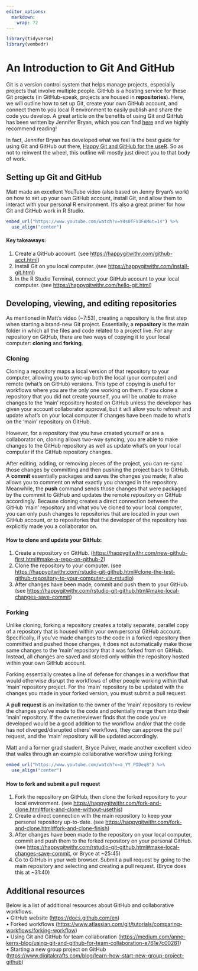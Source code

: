 ```yaml
---
editor_options: 
  markdown: 
    wrap: 72
---
```


```r
library(tidyverse)
library(vembedr)
```

# An Introduction to Git And GitHub

Git is a version control system that helps manage projects, especially
projects that involve multiple people. GitHub is a hosting service for
these Git projects (in GitHub-speak, projects are housed in
**repositories**). Here, we will outline how to set up Git, create your
own GitHub account, and connect them to you local R environment to
easily publish and share the code you develop. A great article on the
benefits of using Git and GitHub has been written by Jennifer Bryan,
which you can find [here](https://happygitwithr.com/big-picture.html)
and we highly recommend reading!

In fact, Jennifer Bryan has developed what we feel is the best guide for
using Git and GitHub out there, [Happy Git and GitHub for the
useR](https://happygitwithr.com/index.html). So as not to reinvent the
wheel, this outline will mostly just direct you to that body of work.

## Setting up Git and GitHub

Matt made an excellent YouTube video (also based on Jenny Bryan's work)
on how to set up your own GitHub account, install Git, and allow them to
interact with your personal R environment. It's also a great primer for
how Git and GitHub work in R Studio.

```r
embed_url("https://www.youtube.com/watch?v=Y4sOTFV3FAM&t=1s") %>%
  use_align("center")
```

#### **Key takeaways:**

1)  Create a GitHub account. (see
    <https://happygitwithr.com/github-acct.html>) <br>
2)  Install Git on you local computer. (see
    <https://happygitwithr.com/install-git.html>) <br>
3)  In the R Studio Terminal, connect your GitHub account to your local
    computer. (see <https://happygitwithr.com/hello-git.html>)

## Developing, viewing, and editing repositories

As mentioned in Matt's video (\~7:53), creating a repository is the
first step when starting a brand-new Git project. Essentially, a
**repository** is the main folder in which all the files and code
related to a project live. For any repository on GitHub, there are two
ways of copying it to your local computer: **cloning** and **forking**.

### Cloning

Cloning a repository maps a local version of that repository to your
computer, allowing you to sync-up both the local (your computer) and
remote (what's on GitHub) versions. This type of copying is useful for
workflows where you are the only one working on them. If you clone a
repository that you did not create yourself, you will be unable to make
changes to the 'main' repository hosted on GitHub unless the developer
has given your account collaborator approval, but it *will* allow you to
refresh and update what's on your local computer if changes have been
made to what's on the 'main' repository on GitHub.

However, for a repository that you have created yourself or are a
collaborator on, cloning allows two-way syncing; you are able to make
changes to the GitHub repository as well as update what's on your local
computer if the GitHub repository changes.

After editing, adding, or removing pieces of the project, you can
re-sync those changes by committing and then pushing the project back to
GitHub. A **commit** essentially packages and saves the changes you
made; it also allows you to comment on what exactly you changed in the
repository. Meanwhile, the **push** command sends those changes that
were packaged by the commmit to GitHub and updates the remote repository
on GitHub accordingly. Because cloning creates a direct connection
between the GitHub 'main' repository and what you've cloned to your
local computer, you can only push changes to repositories that are
located in your own GitHub account, or to repositories that the
developer of the repository has explicitly made you a collaborator on.

#### **How to clone and update your GitHub**:

1)  Create a repository on GitHub.
    (<https://happygitwithr.com/new-github-first.html#make-a-repo-on-github-2>)
    <br>
2)  Clone the repository to your computer. (see
    <https://happygitwithr.com/rstudio-git-github.html#clone-the-test-github-repository-to-your-computer-via-rstudio>)
    <br>
3)  After changes have been made, commit and push them to your GitHub.
    (see
    <https://happygitwithr.com/rstudio-git-github.html#make-local-changes-save-commit>)

### Forking

Unlike cloning, forking a repository creates a totally separate,
parallel copy of a repository that is housed within your own personal
GitHub account. Specifically, if you've made changes to the code in a
forked repository then committed and pushed those changes, it does not
automatically make those same changes to the 'main' repository that it
was forked from on GitHub. Instead, all changes are saved and stored
only within the repository hosted within your own GitHub account.

Forking essentially creates a line of defense for changes in a workflow
that would otherwise disrupt the workflows of other people working
within that 'main' repository project. For the 'main' repository to be
updated with the changes you made in your forked version, you must
submit a pull request.

A **pull request** is an invitation to the owner of the 'main'
repository to review the changes you've made to the code and potentially
merge them into their 'main' repository. If the owner/reviewer finds
that the code you've developed would be a good addition to the workflow
and/or that the code has not diverged/disrupted others' workflows, they
can approve the pull request, and the 'main' repository will be updated
accordingly.

Matt and a former grad student, Bryce Pulver, made another excellent
video that walks through an example collaborative workflow using
forking:

```r
embed_url("https://www.youtube.com/watch?v=a_YY_PIDeq8") %>%
  use_align("center")
```

#### **How to fork and submit a pull request**

1)  Fork the repository on GitHub, then clone the forked repository to
    your local environment. (see
    <https://happygitwithr.com/fork-and-clone.html#fork-and-clone-without-usethis>)
    <br>
2)  Create a direct connection with the main repository to keep your
    personal repository up-to-date. (see
    <https://happygitwithr.com/fork-and-clone.html#fork-and-clone-finish>)
    <br>
3)  After changes have been made to the repository on your local
    computer, commit and push them to the forked repository on your
    personal GitHub. (see
    <https://happygitwithr.com/rstudio-git-github.html#make-local-changes-save-commit>,
    or Bryce at \~25:45) <br>
4)  Go to GitHub in your web browser. Submit a pull request by going to
    the main repository and selecting and creating a pull request.
    (Bryce does this at \~31:40)

## Additional resources

Below is a list of additional resources about GitHub and collaborative
workflows. <br> • GitHub website (<https://docs.github.com/en>) <br> •
Forked workflows
(<https://www.atlassian.com/git/tutorials/comparing-workflows/forking-workflow>)
<br> • Using Git and GitHub for team collaboration
(<https://medium.com/anne-kerrs-blog/using-git-and-github-for-team-collaboration-e761e7c00281>)
<br> • Starting a new group project on GitHub
(<https://www.digitalcrafts.com/blog/learn-how-start-new-group-project-github>)
